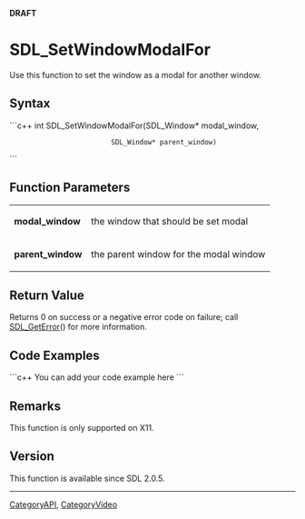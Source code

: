 <span color="red">'''DRAFT'''</span>

<!-- #You will need to remove the line #acl All:read above in order to be able to save the new page.  Do not remove any other content above this comment.  You may delete this comment before you save. -->

<!-- #*^*^*^*^*See http://wiki.libsdl.org/moin.cgi/SGFunctions for details on editing this page*^*^*^*^* -->


= SDL_SetWindowModalFor =
Use this function to set the window as a modal for another window.




== Syntax ==
```c++
int SDL_SetWindowModalFor(SDL_Window* modal_window,
                          SDL_Window* parent_window)
```


== Function Parameters ==
{|
|'''modal_window'''
|the window that should be set modal
|-
|'''parent_window'''
|the parent window for the modal window
|}


== Return Value ==
Returns 0 on success or a negative error code on failure; call [[SDL_GetError]]() for more information.


== Code Examples ==
```c++
You can add your code example here
```

<!-- #Leave this section as-is unless you have a code example to put in.  In that case, replace You can add your code example here with your code example following the Style Guide instructions.  Leave the rest of the markup alone and delete this comment. -->


== Remarks ==
This function is only supported on X11.


== Version ==
This function is available since SDL 2.0.5.


----
[[CategoryAPI]], [[CategoryVideo]]
<!-- #See the Style Guide for instructions on editing the footer. -->
